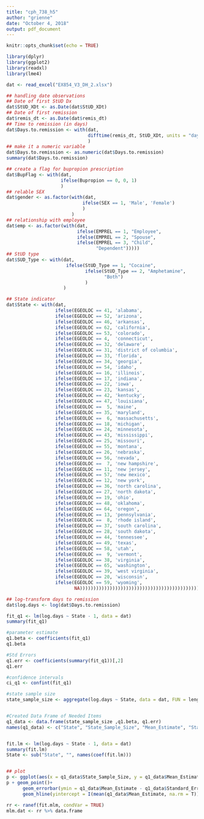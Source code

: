 ```yaml
---
title: "cph_738_h5"
author: "grienne"
date: "October 4, 2018"
output: pdf_document
---
```


```r
knitr::opts_chunk$set(echo = TRUE)
```

```r

library(dplyr)
library(ggplot2)
library(readxl)
library(lme4)

dat <- read_excel("EX854_V3_DH_2.xlsx")

```



```r
## handling date observations 
## Date of first StUD Dx
dat$StUD_XDt <- as.Date(dat$StUD_XDt)
## Date of first remission
dat$remis_dt <- as.Date(dat$remis_dt)
## Time to remission (in days)
dat$Days.to.remission <- with(dat,
                              difftime(remis_dt, StUD_XDt, units = "days")
                              )
## make it a numeric variable
dat$Days.to.remission <- as.numeric(dat$Days.to.remission)
summary(dat$Days.to.remission)

## create a flag for bupropion prescription
dat$BupFlag <- with(dat,
                    ifelse(Bupropion == 0, 0, 1)
                    )
## relable SEX
dat$gender <- as.factor(with(dat, 
                            ifelse(SEX == 1, 'Male', 'Female')
                            )
                        )
## relationship with employee
dat$emp <- as.factor(with(dat,
                          ifelse(EMPREL == 1, "Employee",
                          ifelse(EMPREL == 2, "Spouse",
                          ifelse(EMPREL == 3, "Child",
                                 "Dependent")))))
## StUD type
dat$SUD_Type <- with(dat,
                      ifelse(StUD_Type == 1, "Cocaine",
                             ifelse(StUD_Type == 2, "Amphetamine",
                                    "Both")
                             )
                     )

## State indicator 
dat$State <- with(dat,
                  ifelse(EGEOLOC == 41, 'alabama',
                  ifelse(EGEOLOC == 52, 'arizona',
                  ifelse(EGEOLOC == 46, 'arkansas',
                  ifelse(EGEOLOC == 62, 'california',
                  ifelse(EGEOLOC == 53, 'colorado',
                  ifelse(EGEOLOC == 4,  'connecticut',
                  ifelse(EGEOLOC == 32, 'delaware',
                  ifelse(EGEOLOC == 31, 'district of columbia',
                  ifelse(EGEOLOC == 33, 'florida',
                  ifelse(EGEOLOC == 34, 'georgia',
                  ifelse(EGEOLOC == 54, 'idaho',
                  ifelse(EGEOLOC == 16, 'illinois',
                  ifelse(EGEOLOC == 17, 'indiana',
                  ifelse(EGEOLOC == 22, 'iowa',
                  ifelse(EGEOLOC == 23, 'kansas',
                  ifelse(EGEOLOC == 42, 'kentucky',
                  ifelse(EGEOLOC == 47, 'louisiana',
                  ifelse(EGEOLOC ==  5, 'maine',
                  ifelse(EGEOLOC == 35, 'maryland',
                  ifelse(EGEOLOC ==  6, 'massachusetts',
                  ifelse(EGEOLOC == 18, 'michigan',
                  ifelse(EGEOLOC == 24, 'minnesota',
                  ifelse(EGEOLOC == 43, 'mississippi',
                  ifelse(EGEOLOC == 25, 'missouri',
                  ifelse(EGEOLOC == 55, 'montana',
                  ifelse(EGEOLOC == 26, 'nebraska',
                  ifelse(EGEOLOC == 56, 'nevada',
                  ifelse(EGEOLOC ==  7, 'new hampshire',
                  ifelse(EGEOLOC == 11, 'new jersey',
                  ifelse(EGEOLOC == 57, 'new mexico',
                  ifelse(EGEOLOC == 12, 'new york',
                  ifelse(EGEOLOC == 36, 'north carolina',
                  ifelse(EGEOLOC == 27, 'north dakota',
                  ifelse(EGEOLOC == 19, 'ohio',
                  ifelse(EGEOLOC == 48, 'oklahoma',
                  ifelse(EGEOLOC == 64, 'oregon',
                  ifelse(EGEOLOC == 13, 'pennsylvania',
                  ifelse(EGEOLOC ==  8, 'rhode island',
                  ifelse(EGEOLOC == 37, 'south carolina',
                  ifelse(EGEOLOC == 28, 'south dakota',
                  ifelse(EGEOLOC == 44, 'tennessee',
                  ifelse(EGEOLOC == 49, 'texas',
                  ifelse(EGEOLOC == 58, 'utah',
                  ifelse(EGEOLOC ==  9, 'vermont',
                  ifelse(EGEOLOC == 38, 'virginia',
                  ifelse(EGEOLOC == 65, 'washington',
                  ifelse(EGEOLOC == 39, 'west virginia',
                  ifelse(EGEOLOC == 20, 'wisconsin',
                  ifelse(EGEOLOC == 59, 'wyoming',
                         NA))))))))))))))))))))))))))))))))))))))))))))))))))

## log-transform days to remission
dat$log.days <- log(dat$Days.to.remission)


```


```r

fit_q1 <- lm(log.days ~ State - 1, data = dat)
summary(fit_q1)

#parameter estimate
q1.beta <- coefficients(fit_q1)
q1.beta

#Std Errors
q1.err <- coefficients(summary(fit_q1))[,2]
q1.err

#confidence intervals
ci_q1 <- confint(fit_q1)

#state sample size
state_sample_size <- aggregate(log.days ~ State, data = dat, FUN = length)


#Created Data Frame of Needed Items
q1_data <- data.frame(state_sample_size ,q1.beta, q1.err)
names(q1_data) <- c("State", "State_Sample_Size", "Mean_Estimate", "Standard_Error")


fit.lm <- lm(log.days ~ State - 1, data = dat)
summary(fit.lm)
State <- sub("State", "", names(coef(fit.lm)))


## plot
p <- ggplot(aes(x = q1_data$State_Sample_Size, y = q1_data$Mean_Estimate), data = q1_data)
p + geom_point()+
      geom_errorbar(ymin = q1_data$Mean_Estimate - q1_data$Standard_Error, ymax = q1_data$Mean_Estimate + q1_data$Standard_Error) +
      geom_hline(yintercept = I(mean(q1_data$Mean_Estimate, na.rm = T)))

```





```r



rr <- ranef(fit.mlm, condVar = TRUE) 
mlm.dat <- rr %>% data.frame

```
